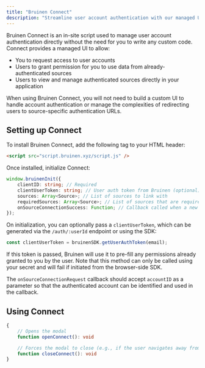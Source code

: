 ```yaml
---
title: "Bruinen Connect"
description: "Streamline user account authentication with our managed UI."
---
```


Bruinen Connect is an in-site script used to manage user account authentication directly without the need for you to write any custom code.
Connect provides a managed UI to allow: 

* You to request access to user accounts
* Users to grant permission for you to use data from already-authenticated sources
* Users to view and manage authenticated sources directly in your application

When using Bruinen Connect, you will not need to build a custom UI to handle account authentication or manage the complexities of redirecting users to source-specific authentication URLs.

## Setting up Connect

To install Bruinen Connect, add the following tag to your HTML header:

```html
<script src="script.bruinen.xyz/script.js" />
```

Once installed, initialize Connect:

```typescript
window.bruinenInit({
    clientID: string; // Required
    clientUserToken: string; // User auth token from Bruinen (optional)
    sources: Array<Source>; // List of sources to link with
    requiredSources: Array<Source>; // List of sources that are required
    onSourceConnectionSuccess: Function; // Callback called when a new source is successfully linked
});
```

On initialization, you can optionally pass a `clientUserToken`, which can be generated via the `/auth/:userId` endpoint or using the SDK:

```typescript
const clientUserToken = bruinenSDK.getUserAuthToken(email);
```

If this token is passed, Bruinen will use it to pre-fill any permissions already granted to you by the user.
Note that this method can only be called using your secret and will fail if initiated from the browser-side SDK.

The `onSourceConnectionRequest` callback should accept `accountID` as a parameter so that the authenticated account can be identified and used in the callback.

## Using Connect

```typescript
{
    // Opens the modal
    function openConnect(): void

    // Forces the modal to close (e.g., if the user navigates away from page)
    function closeConnect(): void
}
```
